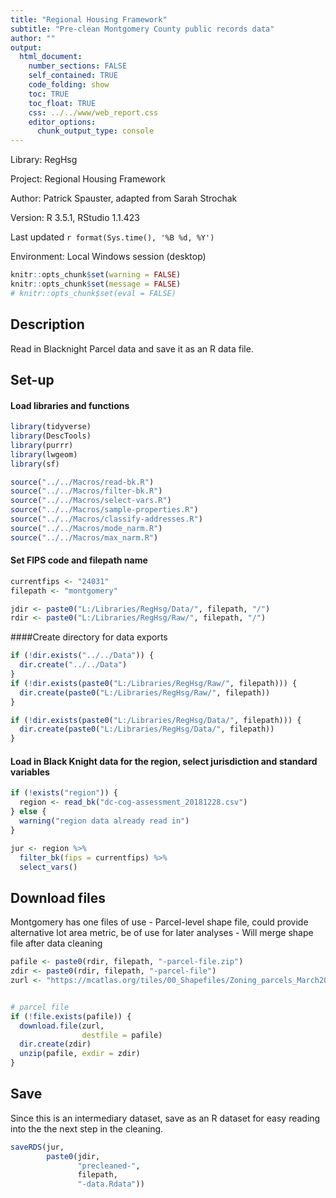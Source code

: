 ```yaml
---
title: "Regional Housing Framework"
subtitle: "Pre-clean Montgomery County public records data"
author: ""
output:
  html_document:
    number_sections: FALSE
    self_contained: TRUE
    code_folding: show
    toc: TRUE
    toc_float: TRUE
    css: ../../www/web_report.css
    editor_options:
      chunk_output_type: console
---
```


<link rel="stylesheet" href="//fonts.googleapis.com/css?family=Lato" />

Library: RegHsg

Project: Regional Housing Framework

Author: Patrick Spauster, adapted from Sarah Strochak

Version: R 3.5.1, RStudio 1.1.423

Last updated `r format(Sys.time(), '%B %d, %Y')`

Environment: Local Windows session (desktop)


```r
knitr::opts_chunk$set(warning = FALSE)
knitr::opts_chunk$set(message = FALSE)
# knitr::opts_chunk$set(eval = FALSE)
```

## Description

Read in Blacknight Parcel data and save it as an R data file.


## Set-up
#### Load libraries and functions
```r
library(tidyverse)
library(DescTools)
library(purrr)
library(lwgeom)
library(sf)

source("../../Macros/read-bk.R")
source("../../Macros/filter-bk.R")
source("../../Macros/select-vars.R")
source("../../Macros/sample-properties.R")
source("../../Macros/classify-addresses.R")
source("../../Macros/mode_narm.R")
source("../../Macros/max_narm.R")
```

#### Set FIPS code and filepath name
```r
currentfips <- "24031"
filepath <- "montgomery"

jdir <- paste0("L:/Libraries/RegHsg/Data/", filepath, "/")
rdir <- paste0("L:/Libraries/RegHsg/Raw/", filepath, "/")
```

####Create directory for data exports
```r
if (!dir.exists("../../Data")) {
  dir.create("../../Data")
}
if (!dir.exists(paste0("L:/Libraries/RegHsg/Raw/", filepath))) {
  dir.create(paste0("L:/Libraries/RegHsg/Raw/", filepath))
}

if (!dir.exists(paste0("L:/Libraries/RegHsg/Data/", filepath))) {
  dir.create(paste0("L:/Libraries/RegHsg/Data/", filepath))
}
```

#### Load in Black Knight data for the region, select jurisdiction and standard variables
```r
if (!exists("region")) {
  region <- read_bk("dc-cog-assessment_20181228.csv")
} else {
  warning("region data already read in")
}

jur <- region %>% 
  filter_bk(fips = currentfips) %>% 
  select_vars()

```

## Download files

Montgomery has one files of use
- Parcel-level shape file, could provide alternative lot area metric, be of use for later analyses
- Will merge shape file after data cleaning

```r
pafile <- paste0(rdir, filepath, "-parcel-file.zip")
zdir <- paste0(rdir, filepath, "-parcel-file")
zurl <- "https://mcatlas.org/tiles/00_Shapefiles/Zoning_parcels_March2018.zip"


# parcel file
if (!file.exists(pafile)) {
  download.file(zurl,
                destfile = pafile)
  dir.create(zdir)
  unzip(pafile, exdir = zdir)
}


```



## Save

Since this is an intermediary dataset, save as an R dataset for easy reading into the the next step in the cleaning.

```r
saveRDS(jur,
        paste0(jdir, 
               "precleaned-",
               filepath,
               "-data.Rdata"))
```


